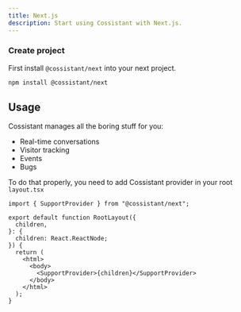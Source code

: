 ```yaml
---
title: Next.js
description: Start using Cossistant with Next.js.
---
```


<Steps>

### Create project

First install `@cossistant/next` into your next project.

```bash
npm install @cossistant/next
```

## Usage

Cossistant manages all the boring stuff for you:

- Real-time conversations
- Visitor tracking
- Events
- Bugs

To do that properly, you need to add Cossistant provider in your root `layout.tsx`

```tsx {1,11} showLineNumbers title="app/layout.tsx"
import { SupportProvider } from "@cossistant/next";

export default function RootLayout({
  children,
}: {
  children: React.ReactNode;
}) {
  return (
    <html>
      <body>
        <SupportProvider>{children}</SupportProvider>
      </body>
    </html>
  );
}
```

</Steps>
